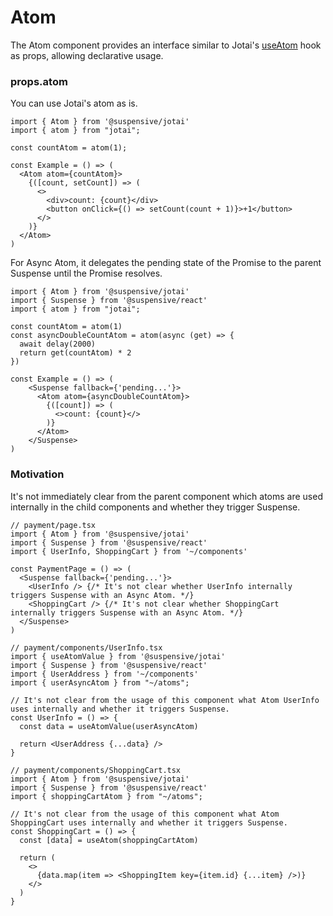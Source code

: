 
# Atom

The Atom component provides an interface similar to Jotai's [useAtom](https://jotai.org/docs/core/use-atom#useatom) hook as props, allowing declarative usage.

### props.atom

You can use Jotai's atom as is.

```tsx /Atom/
import { Atom } from '@suspensive/jotai'
import { atom } from "jotai";

const countAtom = atom(1);

const Example = () => (
  <Atom atom={countAtom}>
    {([count, setCount]) => (
      <>
        <div>count: {count}</div>
        <button onClick={() => setCount(count + 1)}>+1</button>
      </>
    )}
  </Atom>
)
```

For Async Atom, it delegates the pending state of the Promise to the parent Suspense until the Promise resolves.

```tsx /Atom/
import { Atom } from '@suspensive/jotai'
import { Suspense } from '@suspensive/react'
import { atom } from "jotai";

const countAtom = atom(1)
const asyncDoubleCountAtom = atom(async (get) => {
  await delay(2000)
  return get(countAtom) * 2
})

const Example = () => (
    <Suspense fallback={'pending...'}>
      <Atom atom={asyncDoubleCountAtom}>
        {([count]) => (
          <>count: {count}</>
        )}
      </Atom>
    </Suspense>
)
```

### Motivation

It's not immediately clear from the parent component which atoms are used internally in the child components and whether they trigger Suspense.

```tsx
// payment/page.tsx
import { Atom } from '@suspensive/jotai'
import { Suspense } from '@suspensive/react'
import { UserInfo, ShoppingCart } from '~/components'

const PaymentPage = () => (
  <Suspense fallback={'pending...'}>
    <UserInfo /> {/* It's not clear whether UserInfo internally triggers Suspense with an Async Atom. */}
    <ShoppingCart /> {/* It's not clear whether ShoppingCart internally triggers Suspense with an Async Atom. */}
  </Suspense>
)
```

```tsx
// payment/components/UserInfo.tsx
import { useAtomValue } from '@suspensive/jotai'
import { Suspense } from '@suspensive/react'
import { UserAddress } from '~/components'
import { userAsyncAtom } from "~/atoms";

// It's not clear from the usage of this component what Atom UserInfo uses internally and whether it triggers Suspense.
const UserInfo = () => {
  const data = useAtomValue(userAsyncAtom)

  return <UserAddress {...data} />
}
```

```tsx
// payment/components/ShoppingCart.tsx
import { Atom } from '@suspensive/jotai'
import { Suspense } from '@suspensive/react'
import { shoppingCartAtom } from "~/atoms";

// It's not clear from the usage of this component what Atom ShoppingCart uses internally and whether it triggers Suspense.
const ShoppingCart = () => {
  const [data] = useAtom(shoppingCartAtom)

  return (
    <>
      {data.map(item => <ShoppingItem key={item.id} {...item} />)}
    </>
  )
}
```
